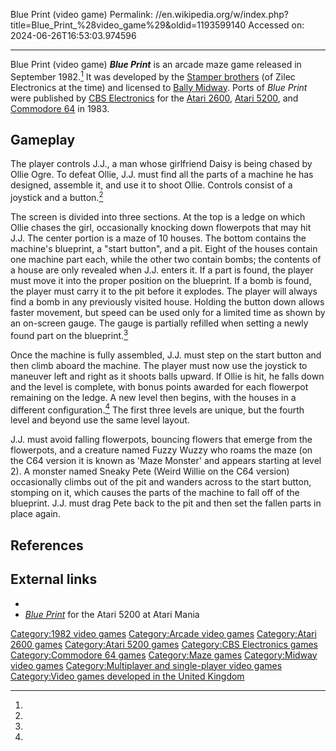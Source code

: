 Blue Print (video game)
Permalink: //en.wikipedia.org/w/index.php?title=Blue_Print_%28video_game%29&oldid=1193599140
Accessed on: 2024-06-26T16:53:03.974596



------
Blue Print (video game)
{{Infobox video game
|title=Blue Print
|image = Blue Print.jpg
|caption =
|developer = [[Stamper brothers]] (at Zilec Electronics)
|publisher = [[Bally Midway]]<br>[[CBS Electronics]]<ref name="Arcade Museum">{{cite web|title=Blue Print|url=http://www.arcade-museum.com/game_detail.php?game_id=7172|work=International Arcade Museum|publisher=International Arcade Museum Library|accessdate=5 December 2012}}</ref><ref name="Blue Print review">{{cite web|title=CBS Electronics Blue Print|url=http://www.8-bitcentral.com/reviews/5200blueprint.html|work=8-Bit Central|accessdate=5 December 2012}}</ref> 
|released = '''Sept 1982''': Arcade<ref name="Cash Box Magazine">{{cite web|title=Blue Print Advert|url=https://archive.org/details/cashbox44unse_14/page/n45/mode/2up?view=theater|work=Cash Box Newspaper Sept. 18th 1982| date=18 September 1982 |publisher=Cash Box Pub. Co.|accessdate=11 October 2022}}</ref><br>'''1983:''' 2600, 5200, C64
|designer = Tim Stamper<br>John Lathbury<br>Chris Stamper
|genre = [[List of maze video games|Maze]]
|modes = [[Single-player]], [[multiplayer]]
|platforms = [[Arcade game|Arcade]]. [[Atari 2600]], [[Atari 5200]], [[Commodore 64]]
}}
'''''Blue Print''''' is an arcade maze game released in September 1982.<ref name="Cash Box Magazine"/> It was developed by the [[Stamper brothers]] (of Zilec Electronics at the time) and licensed to [[Midway Games|Bally Midway]]. Ports of ''Blue Print'' were published by [[CBS Electronics]] for the  [[Atari 2600]], [[Atari 5200]], and [[Commodore 64]] in 1983.

==Gameplay==
The player controls J.J., a man whose girlfriend Daisy is being chased by Ollie Ogre. To defeat Ollie, J.J. must find all the parts of a machine he has designed, assemble it, and use it to shoot Ollie. Controls consist of a joystick and a button.<ref name="Blue Print review"/>

The screen is divided into three sections. At the top is a ledge on which Ollie chases the girl, occasionally knocking down flowerpots that may hit J.J. The center portion is a maze of 10 houses. The bottom contains the machine's blueprint, a "start button", and a pit. Eight of the houses contain one machine part each, while the other two contain bombs; the contents of a house are only revealed when J.J. enters it. If a part is found, the player must move it into the proper position on the blueprint. If a bomb is found, the player must carry it to the pit before it explodes. The player will always find a bomb in any previously visited house. Holding the button down allows faster movement, but speed can be used only for a limited time as shown by an on-screen gauge. The gauge is partially refilled when setting a newly found part on the blueprint.<ref name="Arcade Museum"/>

Once the machine is fully assembled, J.J. must step on the start button and then climb aboard the machine. The player must now use the joystick to maneuver left and right as it shoots balls upward. If Ollie is hit, he falls down and the level is complete, with bonus points awarded for each flowerpot remaining on the ledge. A new level then begins, with the houses in a different configuration.<ref name="Blue Print review"/> The first three levels are unique, but the fourth level and beyond use the same level layout.

J.J. must avoid falling flowerpots, bouncing flowers that emerge from the flowerpots, and a creature named Fuzzy Wuzzy who roams the maze (on the C64 version it is known as 'Maze Monster' and appears starting at level 2). A monster named Sneaky Pete (Weird Willie on the C64 version) occasionally climbs out of the pit and wanders across to the start button, stomping on it, which causes the parts of the machine to fall off of the blueprint. J.J. must drag Pete back to the pit and then set the fallen parts in place again.

==References==
{{reflist}}

== External links ==
*{{KLOV game|id=7172|name=Blue Print}}
*[http://www.atarimania.com/game-atari-5200-blue-print_s12957.html ''Blue Print''] for the Atari 5200 at Atari Mania

[[Category:1982 video games]]
[[Category:Arcade video games]]
[[Category:Atari 2600 games]]
[[Category:Atari 5200 games]]
[[Category:CBS Electronics games]]
[[Category:Commodore 64 games]]
[[Category:Maze games]]
[[Category:Midway video games]]
[[Category:Multiplayer and single-player video games]]
[[Category:Video games developed in the United Kingdom]]